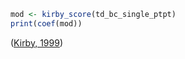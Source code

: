
```r
mod <- kirby_score(td_bc_single_ptpt)
print(coef(mod))
```

([Kirby, 1999](https://doi.org/10.1037/0096-3445.128.1.78))
